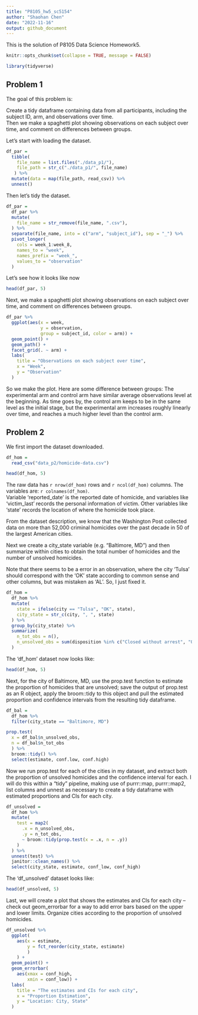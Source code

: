 ```yaml
---
title: "P8105_hw5_sc5154"
author: "Shaohan Chen"
date: "2022-11-16"
output: github_document
---
```


This is the solution of P8105 Data Science Homework5.

```r
knitr::opts_chunk$set(collapse = TRUE, message = FALSE)
```

```r
library(tidyverse)
```

## Problem 1

The goal of this problem is:

Create a tidy dataframe containing data from all participants, including the subject ID, arm, and observations over time.  
Then we make a spaghetti plot showing observations on each subject over time, and comment on differences between groups.

Let's start with loading the dataset.

```r
df_par = 
  tibble(
    file_name = list.files("./data_p1/"),
    file_path = str_c("./data_p1/", file_name)
   ) %>%
  mutate(data = map(file_path, read_csv)) %>%
  unnest()
```

Then let's tidy the dataset.

```r
df_par = 
  df_par %>%
  mutate(
    file_name = str_remove(file_name, ".csv"),
  ) %>%
  separate(file_name, into = c("arm", "subject_id"), sep = "_") %>%
  pivot_longer(
    cols = week_1:week_8,
    names_to = "week",
    names_prefix = "week_",
    values_to = "observation"
  )
```

Let's see how it looks like now
```r
head(df_par, 5)
```

Next, we make a spaghetti plot showing observations on each subject over time, and comment on differences between groups.

```r
df_par %>% 
  ggplot(aes(x = week, 
             y = observation, 
             group = subject_id, color = arm)) +
  geom_point() +
  geom_path() +
  facet_grid(. ~ arm) +
  labs(
    title = "Observations on each subject over time",
    x = "Week",
    y = "Observation"
  )
```

So we make the plot. Here are some difference between groups:
The experimental arm and control arm have similar average observations level at the beginning. As time goes by, the control arm keeps to be in the same level as the initial stage, but the experimental arm increases roughly linearly over time, and reaches a much higher level than the control arm.

## Problem 2

We first import the dataset downloaded.
```r
df_hom = 
  read_csv("data_p2/homicide-data.csv") 

head(df_hom, 5)
```

The raw data has `r nrow(df_hom)` rows and `r ncol(df_hom)` columns. The variables are: `r colnames(df_hom)`.   
Variable 'reported_date' is the reported date of homicide, and variables like 'victim_last' records the personal information of victim. Other variables like 'state' records the location of where the homicide took place.


From the dataset description, we know that the Washington Post collected data on more than 52,000 criminal homicides over the past decade in 50 of the largest American cities.

Next we create a city_state variable (e.g. “Baltimore, MD”) and then summarize within cities to obtain the total number of homicides and the number of unsolved homicides.

Note that there seems to be a error in an observation, where the city 'Tulsa' should correspond with the 'OK' state according to common sense and other columns, but was mistaken as 'AL'. So, I just fixed it.

```r
df_hom = 
  df_hom %>%
  mutate(
    state = ifelse(city == "Tulsa", "OK", state),
    city_state = str_c(city, ", ", state)
  ) %>%
  group_by(city_state) %>%
  summarize(
    n_tot_obs = n(),
    n_unsolved_obs = sum(disposition %in% c("Closed without arrest", "Open/No arrest"))
  )
```

The 'df_hom' dataset now looks like:
```r
head(df_hom, 5)
```


Next, for the city of Baltimore, MD, use the prop.test function to estimate the proportion of homicides that are unsolved; save the output of prop.test as an R object, apply the broom::tidy to this object and pull the estimated proportion and confidence intervals from the resulting tidy dataframe.

```r
df_bal = 
  df_hom %>%
  filter(city_state == "Baltimore, MD")

prop.test(
  x = df_bal$n_unsolved_obs,
  n = df_bal$n_tot_obs
  ) %>%
  broom::tidy() %>%
  select(estimate, conf.low, conf.high)
```

Now we run prop.test for each of the cities in my dataset, and extract both the proportion of unsolved homicides and the confidence interval for each. I will do this within a “tidy” pipeline, making use of purrr::map, purrr::map2, list columns and unnest as necessary to create a tidy dataframe with estimated proportions and CIs for each city.

```r
df_unsolved = 
  df_hom %>%
  mutate(
    test = map2(
      .x = n_unsolved_obs,
      .y = n_tot_obs,
      ~ broom::tidy(prop.test(x = .x, n = .y))
    ) 
  ) %>%
  unnest(test) %>%
  janitor::clean_names() %>% 
  select(city_state, estimate, conf_low, conf_high)
```

The 'df_unsolved' dataset looks like:
```r
head(df_unsolved, 5)
```


Last, we will create a plot that shows the estimates and CIs for each city – check out geom_errorbar for a way to add error bars based on the upper and lower limits. Organize cities according to the proportion of unsolved homicides.

```r
df_unsolved %>% 
  ggplot(
    aes(x = estimate, 
        y = fct_reorder(city_state, estimate)
        )
    ) +
  geom_point() +
  geom_errorbar(
    aes(xmax = conf_high, 
        xmin = conf_low)) +
  labs(
    title = "The estimates and CIs for each city",
    x = "Proportion Estimation",
    y = "Location: City, State"
  )
```



